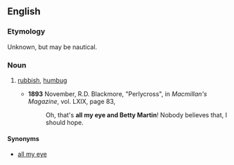 ==English==

===Etymology===
Unknown, but may be nautical.

===Noun===
{{en-noun|-}}

# {{dated}} [[rubbish]], [[humbug]]
#* '''1893''' November, R.D. Blackmore, "Perlycross", in ''Macmillan's Magazine'', vol. LXIX, page 83,
#*: Oh, that's '''all my eye and Betty Martin'''! Nobody believes that, I should hope.

====Synonyms====
* [[all my eye]]